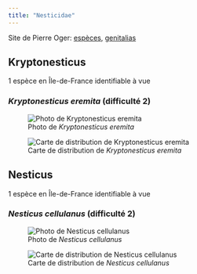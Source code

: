 ```yaml
---
title: "Nesticidae"
---
```


Site de Pierre Oger: [espèces](https://arachno.piwigo.com/index?/category/53-nesticidae), [genitalias](https://arachno.piwigo.com/index?/tags/1485-_nesticidae)



## Kryptonesticus

1 espèce en Île-de-France identifiable à vue



### *Kryptonesticus eremita* (difficulté 2)

![Photo de *Kryptonesticus eremita*](chemin/vers/photo.jpg)

![Carte de distribution de *Kryptonesticus eremita*](https://asfra.fr/Site/User_pages/Atlas/LR_ASFRA_Nesticidae_Kryptonesticus%20eremita_2022-03-10.jpeg)



## Nesticus

1 espèce en Île-de-France identifiable à vue



### *Nesticus cellulanus* (difficulté 2)

![Photo de *Nesticus cellulanus*](chemin/vers/photo.jpg)

![Carte de distribution de *Nesticus cellulanus*](https://asfra.fr/Site/User_pages/Atlas/LR_ASFRA_Nesticidae_Nesticus%20cellulanus_2022-03-10.jpeg)



